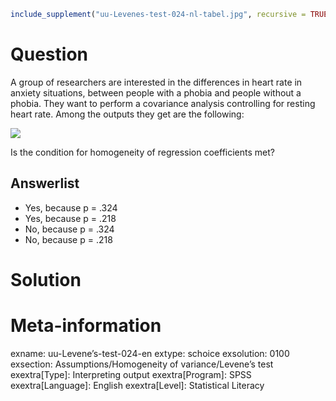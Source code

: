 ```r
include_supplement("uu-Levenes-test-024-nl-tabel.jpg", recursive = TRUE)
```

Question
========
A group of researchers are interested in the differences in heart rate in anxiety situations, between people with a phobia and people without a phobia. They want to perform a covariance analysis controlling for resting heart rate. Among the outputs they get are the following:

![](uu-Levenes-test-024-nl-tabel.jpg)

Is the condition for homogeneity of regression coefficients met?

Answerlist
----------
* Yes, because p = .324
* Yes, because p = .218
* No, because p = .324
* No, because p = .218


Solution
========

Meta-information
================
exname: uu-Levene's-test-024-en
extype: schoice
exsolution: 0100
exsection: Assumptions/Homogeneity of variance/Levene's test
exextra[Type]: Interpreting output
exextra[Program]: SPSS
exextra[Language]: English
exextra[Level]: Statistical Literacy
